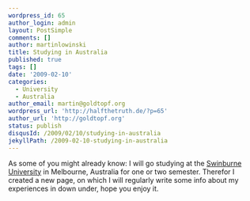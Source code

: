 ```yaml
---
wordpress_id: 65
author_login: admin
layout: PostSimple
comments: []
author: martinlowinski
title: Studying in Australia
published: true
tags: []
date: '2009-02-10'
categories:
  - University
  - Australia
author_email: martin@goldtopf.org
wordpress_url: 'http://halfthetruth.de/?p=65'
author_url: 'http://goldtopf.org'
status: publish
disqusId: /2009/02/10/studying-in-australia
jekyllPath: /2009-02-10-studying-in-australia
---
```


As some of you might already know: I will go studying at the <a href="http://www.swinburne.edu.au">Swinburne University</a> in Melbourne, Australia for one or two semester. Therefor I created a new page, on which I will regularly write some info about my experiences in down under, hope you enjoy it.

